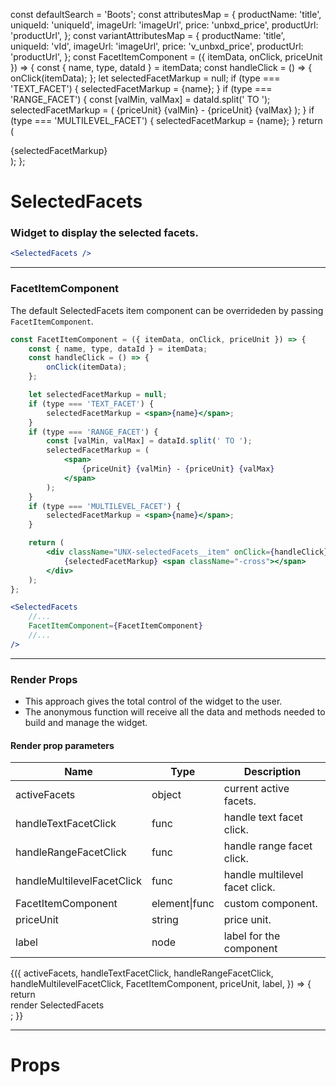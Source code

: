 
const defaultSearch = 'Boots';
const attributesMap = {
    productName: 'title',
    uniqueId: 'uniqueId',
    imageUrl: 'imageUrl',
    price: 'unbxd_price',
    productUrl: 'productUrl',
};
const variantAttributesMap = {
    productName: 'title',
    uniqueId: 'vId',
    imageUrl: 'imageUrl',
    price: 'v_unbxd_price',
    productUrl: 'productUrl',
};
const FacetItemComponent = ({ itemData, onClick, priceUnit }) => {
    const { name, type, dataId } = itemData;
    const handleClick = () => {
        onClick(itemData);
    };
    let selectedFacetMarkup = null;
    if (type === 'TEXT_FACET') {
        selectedFacetMarkup = <span>{name}</span>;
    }
    if (type === 'RANGE_FACET') {
        const [valMin, valMax] = dataId.split(' TO ');
        selectedFacetMarkup = (
            <span>
                {priceUnit} {valMin} - {priceUnit} {valMax}
            </span>
        );
    }
    if (type === 'MULTILEVEL_FACET') {
        selectedFacetMarkup = <span>{name}</span>;
    }
    return (
        <div className="UNX-selectedFacets__item" onClick={handleClick}>
            {selectedFacetMarkup} <span className="-cross"></span>
        </div>
    );
};

<Meta title="SelectedFacets" component={SelectedFacets} />

# SelectedFacets

### Widget to display the selected facets.

```jsx
<SelectedFacets />
```

<Preview>
    <Story name="default">
        <UnbxdSearchWrapper
            siteKey="wildearthclone-neto-com-au808941566310465"
            apiKey="e6959ae0b643d51b565dc3e01bf41ec1"
        >
            <SelectedFacets />
            <TextFacets />
            <Products
                attributesMap={attributesMap}
                showVariants={true}
                variantAttributesMap={variantAttributesMap}
            />
            <div className="hidden">
                <SearchBox defaultSearch={defaultSearch} />
            </div>
        </UnbxdSearchWrapper>
    </Story>
</Preview>

---

### FacetItemComponent

The default SelectedFacets item component can be overrideden by passing `FacetItemComponent`.

```jsx
const FacetItemComponent = ({ itemData, onClick, priceUnit }) => {
    const { name, type, dataId } = itemData;
    const handleClick = () => {
        onClick(itemData);
    };

    let selectedFacetMarkup = null;
    if (type === 'TEXT_FACET') {
        selectedFacetMarkup = <span>{name}</span>;
    }
    if (type === 'RANGE_FACET') {
        const [valMin, valMax] = dataId.split(' TO ');
        selectedFacetMarkup = (
            <span>
                {priceUnit} {valMin} - {priceUnit} {valMax}
            </span>
        );
    }
    if (type === 'MULTILEVEL_FACET') {
        selectedFacetMarkup = <span>{name}</span>;
    }

    return (
        <div className="UNX-selectedFacets__item" onClick={handleClick}>
            {selectedFacetMarkup} <span className="-cross"></span>
        </div>
    );
};
```

```jsx
<SelectedFacets
    //...
    FacetItemComponent={FacetItemComponent}
    //...
/>
```

<Preview>
    <Story name="with FacetItemComponent">
        <UnbxdSearchWrapper
            siteKey="wildearthclone-neto-com-au808941566310465"
            apiKey="e6959ae0b643d51b565dc3e01bf41ec1"
        >
            <SelectedFacets FacetItemComponent={FacetItemComponent} />
            <TextFacets />
            <Products
                attributesMap={attributesMap}
                showVariants={true}
                variantAttributesMap={variantAttributesMap}
            />
            <div className="hidden">
                <SearchBox defaultSearch={defaultSearch} />
            </div>
        </UnbxdSearchWrapper>
    </Story>
</Preview>

---

### Render Props

-   This approach gives the total control of the widget to the user.
-   The anonymous function will receive all the data and methods needed to build and manage the widget.

#### Render prop parameters

| Name                       | Type          | Description                    |
| -------------------------- | ------------- | ------------------------------ |
| activeFacets               | object        | current active facets.         |
| handleTextFacetClick       | func          | handle text facet click.       |
| handleRangeFacetClick      | func          | handle range facet click.      |
| handleMultilevelFacetClick | func          | handle multilevel facet click. |
| FacetItemComponent         | element\|func | custom component.              |
| priceUnit                  | string        | price unit.                    |
| label                      | node          | label for the component        |

<Preview>
    <Story name="with render props">
        <UnbxdSearchWrapper
            siteKey="wildearthclone-neto-com-au808941566310465"
            apiKey="e6959ae0b643d51b565dc3e01bf41ec1"
        >
            <SelectedFacets>
                {({
                    activeFacets,
                    handleTextFacetClick,
                    handleRangeFacetClick,
                    handleMultilevelFacetClick,
                    FacetItemComponent,
                    priceUnit,
                    label,
                }) => {
                    return <div>render SelectedFacets</div>;
                }}
            </SelectedFacets>
            <TextFacets />
            <Products
                attributesMap={attributesMap}
                showVariants={true}
                variantAttributesMap={variantAttributesMap}
            />
            <div className="hidden">
                <SearchBox defaultSearch={defaultSearch} />
            </div>
        </UnbxdSearchWrapper>
    </Story>
</Preview>

---

# Props

<Props of={SelectedFacets} />

